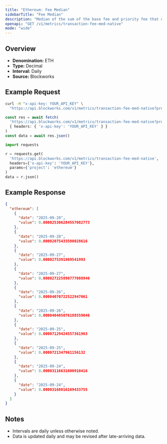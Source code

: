 ```yaml
---
title: "Ethereum: Fee Median"
sidebarTitle: "Fee Median"
description: "Median of the sum of the base fee and priority fee that day"
openapi: "GET /v1/metrics/transaction-fee-med-native"
mode: "wide"
---
```


## Overview

- **Denomination:** ETH
- **Type:** Decimal
- **Interval:** Daily
- **Source:** Blockworks

## Example Request

<CodeGroup>

```bash cURL
curl -H "x-api-key: YOUR_API_KEY" \
  "https://api.blockworks.com/v1/metrics/transaction-fee-med-native?project=ethereum"
```

```typescript TypeScript
const res = await fetch(
  'https://api.blockworks.com/v1/metrics/transaction-fee-med-native?project=ethereum',
  { headers: { 'x-api-key': 'YOUR_API_KEY' } }
)
const data = await res.json()
```

```python Python
import requests

r = requests.get(
  'https://api.blockworks.com/v1/metrics/transaction-fee-med-native',
  headers={'x-api-key': 'YOUR_API_KEY'},
  params={'project': 'ethereum'}
)
data = r.json()
```

</CodeGroup>

## Example Response

```json
{
  "ethereum": [
    {
      "date": "2025-09-28",
      "value": 0.000025306284557082773
    },
    {
      "date": "2025-09-28",
      "value": 0.00002075433580028616
    },
    {
      "date": "2025-09-27",
      "value": 0.0000275391969541993
    },
    {
      "date": "2025-09-27",
      "value": 0.000027225890777088946
    },
    {
      "date": "2025-09-26",
      "value": 0.00004070722522947061
    },
    {
      "date": "2025-09-26",
      "value": 0.000040405076188559046
    },
    {
      "date": "2025-09-25",
      "value": 0.00007129424557361963
    },
    {
      "date": "2025-09-25",
      "value": 0.0000721347961156132
    },
    {
      "date": "2025-09-24",
      "value": 0.00003116631600910416
    },
    {
      "date": "2025-09-24",
      "value": 0.00003168016169433755
    }
  ]
}
```

## Notes
- Intervals are daily unless otherwise noted.
- Data is updated daily and may be revised after late-arriving data.